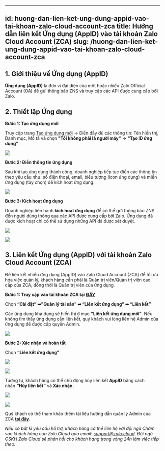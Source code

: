 
---
id: huong-dan-lien-ket-ung-dung-appid-vao-tai-khoan-zalo-cloud-account-zca
title: Hướng dẫn liên kết Ứng dụng (AppID) vào tài khoản Zalo Cloud Account (ZCA)
slug: /huong-dan-lien-ket-ung-dung-appid-vao-tai-khoan-zalo-cloud-account-zca
---


## 1. Giới thiệu về Ứng dụng (AppID)

**Ứng dụng (AppID)** là đơn vị đại diện của một hoặc nhiều Zalo Official Account (OA) để gửi thông báo ZNS và truy cập các API được cung cấp bởi Zalo.


## 2. Thiết lập Ứng dụng

**Bước 1: Tạo ứng dụng mới**

Truy cập trang [Tạo ứng dụng mới](https://developers.zalo.me/createapp) → Điền đầy đủ các thông tin: Tên hiển thị, Danh mục, Mô tả và chọn **"Tôi không phải là người máy"** → **"Tạo ID ứng dụng"**.

<p style={{ textAlign: "center" }}>
  <img src="https://stc-oa.zdn.vn/uploads/7b70d78863b428117d819aec1ac80687.png" />
</p>


**Bước 2: Điền thông tin ứng dụng**

Sau khi tạo ứng dụng thành công, doanh nghiệp tiếp tục điền các thông tin theo yêu cầu như: số điện thoại, email, biểu tượng (icon ứng dụng) và miền ứng dụng (tùy chọn) để kích hoạt ứng dụng.

<p style={{ textAlign: "center" }}>
  <img src="https://stc-oa.zdn.vn/uploads/0e84fb2e794b0fec0bac667c084cd504.png" />
</p>


**Bước 3: Kích hoạt ứng dụng**

Doanh nghiệp tiến hành **kích hoạt ứng dụng** để có thể gửi thông báo ZNS đến người dùng thông qua các API được cung cấp bởi Zalo. Ứng dụng đã được kích hoạt chỉ có thể sử dụng những API đã được xét duyệt.

<p style={{ textAlign: "center" }}>
  <img src="https://stc-oa.zdn.vn/uploads/6f3c4dcce242433b8e23d5ae20a22f47.png" />
</p>

<p style={{ textAlign: "center" }}>
  <img src="https://stc-oa.zdn.vn/uploads/56c3f9397d0d8ac9732c2dafa0a1dc3b.png" />
</p>


## 3. Liên kết Ứng dụng (AppID) với tài khoản Zalo Cloud Account (ZCA)

Để liên kết nhiều ứng dụng (AppID) vào Zalo Cloud Account (ZCA) để tối ưu hóa việc quản lý, khách hàng cần phải là Quản trị viên/Quản trị viên cao cấp của ZCA, đồng thời là Quản trị viên của ứng dụng.

**Bước 1: Truy cập vào tài khoản ZCA tại** [**ĐÂY**](https://account.zalo.cloud/)

Chọn **“Cài đặt” ➡"Quản lý tài sản" ➡ “Liên kết ứng dụng” ➡ “Liên kết”** 

Các ứng dụng khả dụng sẽ hiển thị ở mục **"Liên kết ứng dụng mới"**. Nếu không tìm thấy ứng dụng cần liên kết, quý khách vui lòng liên hệ Admin của ứng dụng để được cấp quyền Admin. 

<p style={{ textAlign: "center" }}>
  <img src="https://stc-oa.zdn.vn/uploads/f4d59f1c2ae23c36c4973a1faacb7933.png" />
</p>


**Bước 2: Xác nhận và hoàn tất**

Chọn **“Liên kết ứng dụng”** 

<p style={{ textAlign: "center" }}>
  <img src="https://stc-oa.zdn.vn/uploads/19fb10f9d1abaf3c8d253546c877bd2b.png" />
</p>

<p style={{ textAlign: "center" }}>
  <img src="https://stc-oa.zdn.vn/uploads/07a0a6c155f33348357ee94d9cab13ab.png" />
</p>

Tương tự, khách hàng có thể chủ động hủy liên kết **AppID** bằng cách nhấn **“Hủy liên kết”** và **Xác nhận.** 

<p style={{ textAlign: "center" }}>
  <img src="https://stc-oa.zdn.vn/uploads/65511a44a440b99c698fae4b02a28694.png" />
</p>

<p style={{ textAlign: "center" }}>
  <img src="https://stc-oa.zdn.vn/uploads/4fb9604c969cba5e816391cc8b65ad2b.png" />
</p>

Quý khách có thể tham khảo thêm tài liệu hướng dẫn quản lý Admin của ZCA [**tại đây**](https://oa.zalo.me/home/resources/guides/-quan-ly-admin-tai-khoan-zalo-business-account-zba_8584225574368857503).

_Nếu có bất kì yêu cầu hỗ trợ, khách hàng có thể liên hệ với đội ngũ Chăm sóc khách hàng của Zalo Cloud qua email:_ [_support@zalo.cloud_](mailto:support@zalo.cloud)_. Đội ngũ CSKH Zalo Cloud sẽ phản hồi cho khách hàng trong vòng 24h làm việc tiếp theo._
